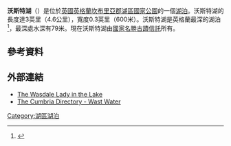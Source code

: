 {{Infobox lake
| name = Wast Water
| image = Wast water.jpeg
| caption = 
| image_bathymetry = Wast watercroped.jpg
| caption_bathymetry = 19252年地圖
| location = 坎布里亞郡
| coords = {{coord|54|26|30|N|3|17|30|W|region:GB_type:waterbody|display=inline,title}}
| type = 緞帶湖
| inflow =
| outflow = River Irt
| catchment = 
| basin_countries = 英國
| length = {{convert|3.03|mi|km|2}}
| width = {{convert|0.49|mi|m|2}}
| area = {{convert|1.08|sqmi|abbr=on}}
| depth = 
| max-depth = {{convert|258|ft|m|0}}
| volume = {{convert|0.110|km3}}<ref>{{cite web |title=UK Lakes Detail - Wast Water |url=https://eip.ceh.ac.uk/apps/lakes/detail.html#wbid=29183 |website=UK Lakes Portal |publisher=Centre for Ecology and Hydrology |accessdate=3 September 2018 |archive-url=https://web.archive.org/web/20160611204850/https://eip.ceh.ac.uk/apps/lakes/detail.html#wbid=29183 |archive-date=2016-06-11 |dead-url=yes }}</ref>
| residence_time = 
| shore = {{convert|6.84|mi|abbr=on}}
| elevation = {{convert|200|ft|m|0}}
| islands = 
| cities = 
}}
'''沃斯特湖'''（{{lang-en|Wast Water}}）是位於[[英國|英國]][[英格蘭|英格蘭]][[坎布里亞郡|坎布里亞郡]][[湖區國家公園|湖區國家公園]]的一個[[湖泊|湖泊]]。沃斯特湖的長度達3英里（4.6公里），寬度0.3英里（600米）。沃斯特湖是英格蘭最深的湖泊<ref>{{Cite web |url=http://www.lakedistrict.gov.uk/visiting/placestogo/aroundwastwater |title=The Lake District National Park Authority |access-date=2015-03-19 |archive-url=https://web.archive.org/web/20150317071439/http://www.lakedistrict.gov.uk/visiting/placestogo/aroundwastwater |archive-date=2015-03-17 |dead-url=yes }}</ref>，最深處水深有79米。現在沃斯特湖由[[國家名勝古蹟信託|國家名勝古蹟信託]]所有。

==參考資料==
<references/>

==外部連結==
*[http://www.lakestay.co.uk/was.htm The Wasdale Lady in the Lake] {{Wayback|url=http://www.lakestay.co.uk/was.htm |date=20201112021039 }}
*[http://www.thecumbriadirectory.com/Cumbria_Countryside/Lakes/lakes_view.php?lake=wast_water The Cumbria Directory - Wast Water] {{Wayback|url=http://www.thecumbriadirectory.com/Cumbria_Countryside/Lakes/lakes_view.php?lake=wast_water |date=20160304052710 }}

[[Category:湖區湖泊|Category:湖區湖泊]]